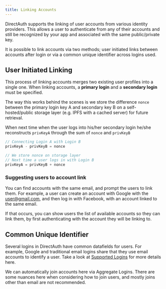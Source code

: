 ```yaml
---
title: Linking Accounts
---
```


DirectAuth supports the linking of user accounts from various identity
providers. This allows a user to authenticate from any of their accounts and
still be recognized by your app and associated with the same public/private key.

It is possible to link accounts via two methods; user initiated links between
accounts after login or via a common unique identifier across logins used.

## User Initiated Linking

This process of linking accounts merges two existing user profiles into a single
one. When linking accounts, a **primary login** and a **secondary login** must
be specified.

The way this works behind the scenes is we store the difference `nonce` between
the primary login key A and secondary key B on a self-hosted/public storage
layer \(e.g. IPFS with a cached server\) for future retrieval.

When next time when the user logs into his/her secondary login he/she
reconstructs `privKeyA` through the sum of `nonce` and `privKeyB`

```typescript
// Connecting Login A with Login B
privKeyA - privKeyB = nonce

// We store nonce on storage layer
// Next time a user logs in with Login B
privKeyA = privKeyB + nonce

```

### Suggesting users to account link

You can find accounts with the same email, and prompt the users to link them.
For example, a user can create an account with Google with the user@gmail.com,
and then log in with Facebook, with an account linked to the same email.

If that occurs, you can show users the list of available accounts so they can
link them, by first authenticating with the account they will be linking to.

## Common Unique Identifier

Several logins in DirectAuth have common datafields for users. For example,
Google and traditional email logins share that they use email accounts to
identify a user. Take a look at
[Supported Logins](verifiers#supported-logins) for more
details here.

We can automatically join accounts here via Aggregate Logins. There are some
nuances here when considering how to join users, and mostly joins other than
email are not recommended.
